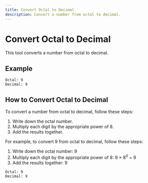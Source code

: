 ```yaml
---
title: Convert Octal to Decimal
description: Convert a number from octal to decimal.
---
```


# Convert Octal to Decimal

This tool converts a number from octal to decimal.

## Example

```text
Octal: 9
Decimal: 9
```

## How to Convert Octal to Decimal

To convert a number from octal to decimal, follow these steps:

1. Write down the octal number.
2. Multiply each digit by the appropriate power of 8.
3. Add the results together.

For example, to convert 9 from octal to decimal, follow these steps:

1. Write down the octal number: 9
2. Multiply each digit by the appropriate power of 8:
   9 × 8<sup>0</sup> = 9
3. Add the results together: 9

```text
Octal: 9
Decimal: 9
```

